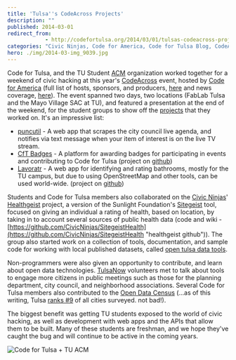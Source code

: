 ```yaml
---
title: 'Tulsa''s CodeAcross Projects'
description: ""
published: 2014-03-01
redirect_from:
            - http://codefortulsa.org/2014/03/01/tulsas-codeacross-projects/
categories: "Civic Ninjas, Code for America, Code for Tulsa Blog, CodeAcross, Fab Lab Tulsa, HealthGeist, open data census, TU ACM"
hero: ./img/2014-03-img_9039.jpg
---
```

Code for Tulsa, and the TU Student [ACM](http://orgs.utulsa.edu/acm/ "Student Chapter of the Association for Computing Machinery") organization worked together for a weekend of civic hacking at this year's [CodeAcross](http://codefortulsa.org/2014/02/19/code-across-2014-beyond-transparency/ "Code Across 2014: Beyond Transparency") event, hosted by [Code for America](http://codeforamerica.org/ "Code for America") (full list of hosts, sponsors, and producers, [here](http://codefortulsa.org/2014/02/19/code-across-2014-beyond-transparency/ "Code Across 2014: Beyond Transparency") and news coverage, [here](http://www.tulsaworld.com/homepagelatest/saturday-hackathon-encourages-programmers-to-devise-apps-for-tulsa/article_4b570e1c-9c11-11e3-9634-0017a43b2370.html)). The event spanned two days, two locations (FabLab Tulsa and the Mayo Village SAC at TU), and featured a presentation at the end of the weekend, for the student groups to show off the [projects](http://www.kjrh.com/news/local-news/tulsa-computer-experts-creating-new-civic-innovations-using-tulsas-open-government-data) that they worked on. It's an impressive list:

- [puncutil](https://github.com/codefortulsa/punctuil "punctuil") - A web app that scrapes the city council live agenda, and notifies via text message when your item of interest is on the live TV stream.
- [CfT Badges](http://badges.codefortulsa.org "badges.codefortulsa.org") - A platform for awarding badges for participating in events and contributing to Code for Tulsa (project on [github](https://github.com/codefortulsa/badges))
- [Lavoratr](http://buttsdisease.webatu.com "lavoratr") - A web app for identifying and rating bathrooms, mostly for the TU campus, but due to using OpenStreetMap and other tools, can be used world-wide. (project on [github](https://github.com/Tablesalt/Lavoratr))

Students and Code for Tulsa members also collaborated on the [Civic Ninjas](http://civicninjas.org/ "Civic Ninjas")' [Healthgeist](http://206.214.166.144 "Healthgeist") project, a version of the Sunlight Foundation's [Sitegeist](http://sitegeist.sunlightfoundation.com/ "sitegeist") tool, focused on giving an individual a rating of health, based on location, by taking in to account several sources of public health data (code and wiki - [https://github.com/CivicNinjas/SitegeistHealth](https://github.com/CivicNinjas/SitegeistHealth "healthgeist github")). The group also started work on a collection of tools, documentation, and sample code for working with local published datasets, called [open tulsa data tools](https://github.com/codefortulsa/OpenTulsaDataTools "Open Tulsa Data Tools").

Non-programmers were also given an opportunity to contribute, and learn about open data technologies. [TulsaNow](http://tulsanow.org "tulsanow") volunteers met to talk about tools to engage more citizens in public meetings such as those for the planning department, city council, and neighborhood associations. Several Code for Tulsa members also contributed to the [Open Data Census](http://us-city.census.okfn.org/place/tulsa "tulsa open data census") (...as of this writing, Tulsa [ranks #9](http://us-city.census.okfn.org/ "open data census") of all cities surveyed. not bad!).

The biggest benefit was getting TU students exposed to the world of civic hacking, as well as development with web apps and the APIs that allow them to be built. Many of these students are freshman, and we hope they've caught the bug and will continue to be active in the coming years.

![Code for Tulsa + TU ACM](./img/2014-03-img_9039.jpg)
